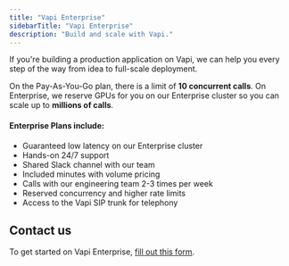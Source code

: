 ```yaml
---
title: "Vapi Enterprise"
sidebarTitle: "Vapi Enterprise"
description: "Build and scale with Vapi."
---
```


If you're building a production application on Vapi, we can help you every step of the way from idea to full-scale deployment.

On the Pay-As-You-Go plan, there is a limit of **10 concurrent calls**. On Enterprise, we reserve GPUs for you on our Enterprise cluster so you can scale up to **millions of calls**.

#### Enterprise Plans include:

- Guaranteed low latency on our Enterprise cluster
- Hands-on 24/7 support
- Shared Slack channel with our team
- Included minutes with volume pricing
- Calls with our engineering team 2-3 times per week
- Reserved concurrency and higher rate limits
- Access to the Vapi SIP trunk for telephony

## Contact us

To get started on Vapi Enterprise, [fill out this form](https://book.vapi.ai).
